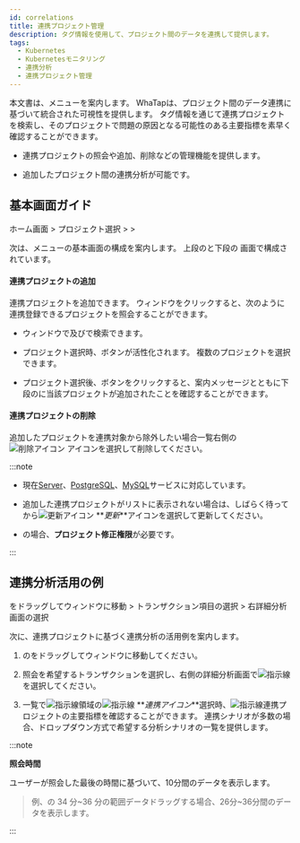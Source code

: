 ```yaml
---
id: correlations
title: 連携プロジェクト管理
description: タグ情報を使用して、プロジェクト間のデータを連携して提供します。
tags:
  - Kubernetes
  - Kubernetesモニタリング
  - 連携分析
  - 連携プロジェクト管理
---
```


本文書は、<Cmdname sid="correlatedProjectManagement" className="uitext" />メニューを案内します。 WhaTapは、プロジェクト間のデータ連携に基づいて統合された可視性を提供します。 タグ情報を通じて連携プロジェクトを検索し、そのプロジェクトで問題の原因となる可能性のある主要指標を素早く確認することができます。 

- 連携プロジェクトの照会や追加、削除などの管理機能を提供します。

- 追加したプロジェクト間の連携分析が可能です。

## 基本画面ガイド

ホーム画面 > プロジェクト選択 > <Cmdname sid="management" className="uitext" /> > <Cmdname sid="correlatedProjectManagement" className="uitext" />

<ImgLang img='k8s-cor-pj-em.png' desc='연계 프로젝트 관리 기본 화면' />

次は、<Cmdname sid="correlatedProjectManagement" className="uitext" />メニューの基本画面の構成を案内します。 上段の<Cmdname sid="TTL07015" className="uitext" />と下段の<Cmdname sid="TTL07016" className="uitext" /> 画面で構成されています。

#### 連携プロジェクトの追加

連携プロジェクトを追加できます。 <Cmdname sid="project_selection" className="uitext" />ウィンドウをクリックすると、次のように連携登録できるプロジェクトを照会することができます。 

<ImgLang img='k8s-cor-pj-add.png' desc='연계 프로젝트 추가' />

- <Cmdname sid="project_selection" className="uitext" />ウィンドウで<Cmdname sid="project_code" className="uitext" />及び<Cmdname sid="project_name" className="uitext" />で検索できます。

- プロジェクト選択時、<Cmdname sid="add" className="uitext" />ボタンが活性化されます。 複数のプロジェクトを選択できます。

- プロジェクト選択後、<Cmdname sid="add" className="uitext" />ボタンをクリックすると、案内メッセージとともに下段の<Cmdname sid="TTL07016" className="uitext" />に当該プロジェクトが追加されたことを確認することができます。

#### 連携プロジェクトの削除

追加したプロジェクトを連携対象から除外したい場合<Cmdname sid="TTL07151" className="uitext" />一覧右側の![削除アイコン](/img/ico-trash.svg) <Cmdname sid="delete" className="uitext" />アイコンを選択して削除してください。

:::note 

- 現在[Server](https://docs.whatap.io/server/introduction)、[PostgreSQL](https://docs.whatap.io/postgresql/monitoring-intro)、[MySQL](https://docs.whatap.io/mysql/monitoring-intro)サービスに対応しています。

- 追加した連携プロジェクトがリストに表示されない場合は、しばらく待ってから![更新アイコン](/img/ic-refresh-w-bg.svg) **_更新_**アイコンを選択して更新してください。

- <Cmdname sid="delete" className="uitext" />の場合、<b>プロジェクト修正権限</b>が必要です。

:::

## 連携分析活用の例

<Cmdname sid="hitmap" className="uitext" />をドラッグして<Cmdname sid="TTL06209" className="uitext" />ウィンドウに移動 > トランザクション項目の選択 > 右詳細分析画面の<Cmdname sid="table_view" className="uitext" />選択

次に、連携プロジェクトに基づく連携分析の活用例を案内します。 

<ImgLang img='k8s-cor-tbv.png' desc='연계 분석 활용 예시 중 트레이스 분석 sc' />

1. <Cmdname sid="serviceDashboard" className="uitext" />の<Cmdname sid="hitmap" className="uitext" />をドラッグして<Cmdname sid="TTL06209" className="uitext" />ウィンドウに移動してください。

2. 照会を希望するトランザクションを選択し、右側の詳細分析画面で![指示線](/img/char-a.svg) <Cmdname sid="table_view" className="uitext" />を選択してください。

3. 一覧で![指示線](/img/char-b.svg)領域の![指示線](/img/ic-link.svg) **_連携アイコン_**選択時、![指示線](/img/char-c.svg)連携プロジェクトの主要指標を確認することができます。 連携シナリオが多数の場合、ドロップダウン方式で希望する分析シナリオの一覧を提供します。 

:::note 

**照会時間**

ユーザーが照会した最後の時間に基づいて、10分間のデータを表示します。 

> 例、<Cmdname sid="hitmap" className="uitext" />の 34 分~36 分の範囲データドラッグする場合、26分~36分間のデータを表示します。

:::
